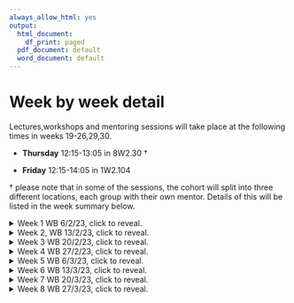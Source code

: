 ```yaml
---
always_allow_html: yes
output:
  html_document:
    df_print: paged
  pdf_document: default
  word_document: default
---
```

# Week by week detail {-}

<!-- This is a spoiler in gitbook, html and epub formats, and normal text otherwise. -->

Lectures,workshops and mentoring sessions will take place at the following times in weeks 19-26,29,30.

- **Thursday** 12:15-13:05 in 8W2.30 †

- **Friday** 12:15-14:05 in 1W2.104

† please note that in some of the sessions, the cohort will split into three different locations, each group with their own mentor. Details of this will be listed in the week summary below.

 <details>
<summary> Week 1 WB 6/2/23, click to reveal. </summary> 

::: {.information data-latex=""}
**Thursday 9/2/2023, 12:15-13:05 in 8W2.30**

Welcome.

What is Maths Communication?

Course information.
:::

$~$

::: {.information data-latex=""}
**Friday 10/2/2023, 12:15-14:05 in 1W2.104 **

Exploring the existing maths communication out there.

Setting up the 'Compare and Contrast' formative assessment.
:::

</details>


<details>
<summary>Week 2, WB 13/2/23, click to reveal. </summary> 

::: {.information data-latex=""}
**Thursday 16/2/2023, 12:15-13:05 in 8W2.30**

'Compare and Contrast' formative assessment discussions.

:::

$~$

::: {.information data-latex=""}
**Friday 17/2/2023, 12:15-14:05 in 1W2.104 **

Masterclasses overview.

Explore what a Masterclass is, tips on how to plan one and time to start your initial discussions.

:::

</details>

<details>
<summary> Week 3 WB 20/2/23, click to reveal. </summary> 

::: {.information data-latex=""}
**Thursday 23/2/2023, 12:15-13:05 in 8W2.30**

Aims and Objectives.

What are they? Examples in practice and their benefit for evaluation.
:::

$~$

::: {.information data-latex=""}
**Friday 24/2/2023, 12:15-14:05 in 1W2.104 **

The greatest hits of maths communication.

We will showcase a selection of the most used examples in the world of maths comm as inspiration for content choice and delivery options for your own delivery.

:::

</details>

<details>
<summary> Week 4 WB 27/2/23, click to reveal. </summary> 

::: {.mentoring data-latex=""}
**Thursday 2/3/2023, 12:15-13:05 in 8W2.30**

MENTORING

All groups will meet in person in 8W2.30

:::

$~$

::: {.information data-latex=""}
**Friday 3/3/2023, 12:15-14:05 in 1W2.104 **

Presentation skills and managing an audience

We will provide examples of a variety of presenter/audience interactions and highlight successful, and potential likely areas of breakdown, in this interaction.


:::

</details>

<details>
<summary> Week 5 WB 6/3/23, click to reveal. </summary> 

::: {.information data-latex=""}
**Thursday 8/3/2023, 12:15-13:05 in 1W2.104 **

*Masterclass pitches*:

Groups will pitch their initial ideas for their masterclass to the rest of the group. Groups should prepare a 10 minute overview of your masterclass showing any relevant material. After this, you can expect to receive questions and feedback from your lecturers and peers for approx 10 minutes.


Schedule:


12.20 Bath 18/3 Group

12:40 Holyport 18/3 Group


:::

$~$

::: {.information data-latex=""}
**Friday 10/3/2023, 12:15-14:05 in 1W2.104 **

*Continuation of Masterclass pitches*:

Groups will pitch their initial ideas for their masterclass to the rest of the group. Groups should prepare a 10 minute overview of your masterclass showing any relevant material. After this, you can expect to receive questions and feedback from your lecturers and peers for approx 10 minutes.


Schedule:


12:20 Oxford 18/3 group

12:40 Bath 25/3 group

13:20 Exeter 25/3 group


:::

</details>

<details>
<summary> Week 6 WB 13/3/23, click to reveal. </summary> 

::: {.mentoring data-latex=""}
**Thursday 16/3/2023, 12:15-13:05 **
Mentoring:

Tamsin online mentoring:
[Teams link](https://teams.microsoft.com/l/meetup-join/19%3ameeting_MTE5ZGJiZTQtYjcxZS00ZWQ5LWIzNmQtMjI5MDA1NjBjNmY1%40thread.v2/0?context=%7b%22Tid%22%3a%22377e3d22-4ea1-422d-b0ad-8fcc89406b9e%22%2c%22Oid%22%3a%22ecc800ca-2608-4db3-b8ee-813070b681cf%22%7d 
)
8W2.22 is booked and available if you wish to join together.

Ben in 8W2.30


Waleed in 8W2.30


:::

$~$

::: {.information data-latex=""}
**Friday 17/3/2023, 12:15-13:05 in 1W2.104 **

*MI2 advice sessions*:

The group will split into 3 sections (Schools Placement/Article/Video) to discuss good practise.

**Friday 17/3/2023, 13:05-14:05 in 1W2.104 **

*Assessment support*:

The session will address how you will be assessed and things to think about to improve your grade.This will have specific reference to your written report.



:::

</details>

<details>
<summary> Week 7 WB 20/3/23, click to reveal. </summary> 

::: {.information data-latex=""}
**Thursday 23/3/2023, 12:15-13:05 **

Mathematical Interaction 2 pitches.

The following people will need to present a 3-4 min pitch on their School Placement. They will repeat this pitch multiple times to their peers and staff to gain feedback and ideas.

Mira Balaji,
Abigail Bennett,
Anna Quinn,
 Zoe Fairfax, 
Chloe Howcroft,  
Ashley Higgs, 
Joy Boh,
Ewan Partington,
Rhea Shah.

:::

$~$

::: {.information data-latex=""}
**Friday 24/3/2023, 12:15-13:05 in 1W2.104 **

Mathematical Interaction 2 pitches.

The following people will need to present a 3-4 min pitch on their Article or Video. They will repeat this pitch multiple times to their peers and staff to gain feedback and ideas.

Lucia Lopez,
Molly Maguire King,
Alankrit Mata,
Andrew McGrath,
Samantha Perryman,
Tali Shear,
Haranja Sivaneswaran,
Olivia Wiseman,
Jodie Young.



:::



$~$

:::: {.mentoring data-latex=""}
**Friday 24/3/2023, 13:05-14:05 in 1W2.104 **

Mentoring on Mathematical Interaction 2

:::

</details>

<details>
<summary> Week 8 WB 27/3/23, click to reveal. </summary> 

::: {.Feedback data-latex=""}
**Thursday 30/3/2023, 12:15-13:05 **

Formal feedback:

Each Master class group will receive 20 minutes of structured feedback to support the writing of your report. 


Each school placement individual/pair will receive 10 minutes of feedback. 

The schedule of feedback times and locations are detailed below.

<u>**Feedback in 8W 2.15**</u>



11:55 Abi/Tam School Placement

12:05 Chloe/Tam School Placement

12:15 Bath 18th Masterclass group/Tam

12:35 Ashley/Joy/Tam School Placement

12:45 Ewan/Tam School Placement

12:55 Anna School Placement/Tam




<u>**Feedback in 8W 2.30**</u>

12:15 Oxford 18th Masterclass group/Ben

12:35 Bath 25th Masterclass group/Ben



<u>**Feedback in 1WN3.11**</u>

12:05 Zoe School Placement/Waleed

12:15 Holyport 18th Masterclass group/Waleed

12:35 Exeter 25 Masterclass group/Waleed

12:55 Mira/Rhea/Waleed School Placement





:::

$~$

::: {.information data-latex=""}
**Friday 31/3/2023, 12:15-13:05 in 1W2.104 **

Mathematical Interaction 2 pitches.

The following people will need to present a 3-4 min pitch on their Article or Video. They will repeat this pitch multiple times to their peers and staff to gain feedback and ideas.

Kamila Bugno,
Sam Cheung,
Tosia Ciszek,
Mirren  Derby,
Tom Eves,
Timi Folaranmi,
Lana Gregory,
Ella Hidveghy,
Rebecca Knight.




:::



$~$

:::: {.mentoring data-latex=""}
**Friday 31/3/2023, 13:05-14:05 in 1W2.104 **

Mentoring on Mathematical Interaction 2

:::

